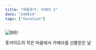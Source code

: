 ```yaml
---
title: "여름휴가: 비에이 1"
date: "240814"
tags: ["Vacation"]
---
```


![BIEI](https://xwlzsjptceqwklguvvfz.supabase.co/storage/v1/object/sign/daylog/240814-1.jpeg?token=eyJhbGciOiJIUzI1NiIsInR5cCI6IkpXVCJ9.eyJ1cmwiOiJkYXlsb2cvMjQwODE0LTEuanBlZyIsImlhdCI6MTcyMzg2NjQzOSwiZXhwIjo0ODc3NDY2NDM5fQ.GtenZ28kytnVODXQ54H1dx3Td7BU_A22jdGN4wjjuYo&t=2024-08-17T03%3A47%3A19.698Z)

홋카이도의 작은 마을에서 카메라를 선물받은 날
